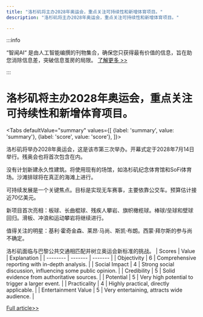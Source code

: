 ```yaml
---
title: "洛杉矶将主办2028年奥运会，重点关注可持续性和新增体育项目。"
description: "洛杉矶将主办2028年奥运会，重点关注可持续性和新增体育项目。"

---
```



:::info

“智闻AI“ 是由人工智能编撰的刊物集合，确保您只获得最有价值的信息，旨在助您消除信息差，突破信息茧房的局限。  [了解更多 >>](/)

:::

# 洛杉矶将主办2028年奥运会，重点关注可持续性和新增体育项目。


<Tabs
	defaultValue="summary"
	values={[
	{label: 'summary', value: 'summary'},
	{label: 'score', value: 'score'},
]}>
<TabItem value="summary">


洛杉矶将举办2028年奥运会，这是该市第三次举办。开幕式定于2028年7月14日举行。残奥会也将首次包含在内。

没有计划新建永久性建筑。将使用现有的场馆，如洛杉矶纪念体育馆和SoFi体育场。沙滩排球将在真正的海滩上进行。

可持续发展是一个关键焦点。目标是实现无车赛事，主要依靠公交车。预算估计接近70亿美元。

新项目首次亮相：板球、长曲棍球、残疾人攀岩、旗帜橄榄球。棒球/垒球和壁球回归。滑板、冲浪和运动攀岩将继续进行。

值得关注的明星：基利·霍奇金森、莱昂·马尚、斯凯·布朗。西蒙·拜尔斯的参与尚不确定。

洛杉矶面临与巴黎公共交通相匹配并树立奥运会新标准的挑战。
</TabItem>
<TabItem value="score">
	| Scores     | Value   | Explanation |
	| -------- | ------- | ------- |
	| Objectivity  | 6    | Comprehensive reporting with in-depth analysis.    |
	| Social Impact | 4     | Strong social discussion, influencing some public opinion.    |
	| Credibility    | 5    | Solid evidence from authoritative sources.    |
	| Potential    | 5    | Very high potential to trigger a larger event.    |
	| Practicality    | 4    | Highly practical, directly applicable.    |
	| Entertainment Value    | 5    | Very entertaining, attracts wide audience.    |
</TabItem>
</Tabs>

[Full article>>](https://www.bbc.com/news/articles/cn8lyrgxvdgo)
